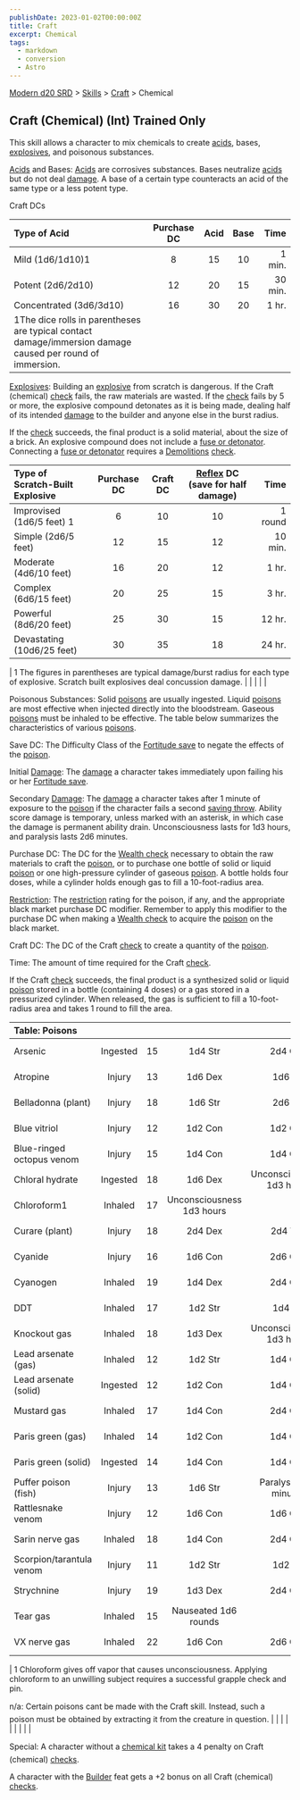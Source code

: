 ```yaml
---
publishDate: 2023-01-02T00:00:00Z
title: Craft
excerpt: Chemical
tags:
  - markdown
  - conversion
  - Astro
---
```


[Modern d20 SRD](/#modernD20) > [Skills](modern-d20-srd-skills-index) > [Craft](modern-d20-srd-skills-craft) > Chemical

## Craft (Chemical) (Int) Trained Only

This skill allows a character to mix chemicals to create [acids](modern-d20-srd-environment-hazards-acid), bases, [explosives](modern-d20-srd-equipment-weapons-explosives-splash-general), and poisonous substances.

[Acids](modern-d20-srd-environment-hazards-acid) and Bases: [Acids](modern-d20-srd-environment-hazards-acid) are corrosives substances. Bases neutralize [acids](modern-d20-srd-environment-hazards-acid) but
do not deal [damage](modern-d20-srd-combat-damage). A base of a certain type counteracts an acid of the same
type or a less potent type.

Craft DCs

| Type of Acid                                                                                              | Purchase DC | Acid | Base |    Time |
| :-------------------------------------------------------------------------------------------------------- | :---------: | :--: | :--: | ------: |
| Mild (1d6/1d10)1                                                                                          |      8      |  15  |  10  |  1 min. |
| Potent (2d6/2d10)                                                                                         |     12      |  20  |  15  | 30 min. |
| Concentrated (3d6/3d10)                                                                                   |     16      |  30  |  20  |   1 hr. |
| 1The dice rolls in parentheses are typical contact damage/immersion damage caused per round of immersion. |             |      |      |         |

[Explosives](modern-d20-srd-equipment-weapons-explosives-splash-general): Building an [explosive](modern-d20-srd-equipment-weapons-explosives-splash-general) from scratch is dangerous. If the Craft (chemical) [check](modern-d20-srd-skills-skill-basics-php#skill-check-index) fails, the raw materials are wasted. If the [check](modern-d20-srd-skills-skill-basics-php#skill-check-index) fails by 5 or more, the explosive compound detonates as it is being made, dealing half of its intended [damage](modern-d20-srd-combat-damage) to the builder and anyone else in the burst radius.

If the [check](modern-d20-srd-skills-skill-basics-php#skill-check-index) succeeds, the final product is a solid material, about the size of a brick. An explosive compound does not include a [fuse or detonator](modern-d20-srd-equipment-professional-equipment). Connecting a [fuse or detonator](modern-d20-srd-equipment-professional-equipment) requires a [Demolitions](modern-d20-srd-skills-demolitions) [check](modern-d20-srd-skills-skill-basics-php#skill-check-index).

| Type of Scratch-Built Explosive | Purchase DC | Craft DC | [Reflex](modern-d20-srd-basics-saving-throws) DC (save for half damage) |    Time |
| :------------------------------ | :---------: | :------: | :---------------------------------------------------------------------: | ------: |
| Improvised (1d6/5 feet) 1       |      6      |    10    |                                   10                                    | 1 round |
| Simple (2d6/5 feet)             |     12      |    15    |                                   12                                    | 10 min. |
| Moderate (4d6/10 feet)          |     16      |    20    |                                   12                                    |   1 hr. |
| Complex (6d6/15 feet)           |     20      |    25    |                                   15                                    |   3 hr. |
| Powerful (8d6/20 feet)          |     25      |    30    |                                   15                                    |  12 hr. |
| Devastating (10d6/25 feet)      |     30      |    35    |                                   18                                    |  24 hr. |

| 1 The figures in parentheses are typical damage/burst radius for each type of explosive.
Scratch built explosives deal concussion damage. | | | | |

Poisonous Substances: Solid [poisons](modern-d20-srd-environment-hazards-poison) are usually ingested. Liquid [poisons](modern-d20-srd-environment-hazards-poison) are most effective when injected directly into the bloodstream. Gaseous [poisons](modern-d20-srd-environment-hazards-poison) must be inhaled to be effective. The table below summarizes the characteristics of various [poisons](modern-d20-srd-environment-hazards-poison).

Save DC: The Difficulty Class of the [Fortitude save](modern-d20-srd-basics-saving-throws) to negate the effects of the [poison](modern-d20-srd-environment-hazards-poison).

Initial [Damage](modern-d20-srd-combat-damage): The [damage](modern-d20-srd-combat-damage) a character takes immediately upon failing his or her [Fortitude save](modern-d20-srd-basics-saving-throws).

Secondary [Damage](modern-d20-srd-combat-damage): The [damage](modern-d20-srd-combat-damage) a character takes after 1 minute of exposure to the [poison](modern-d20-srd-environment-hazards-poison) if the character fails a second [saving throw](modern-d20-srd-basics-saving-throws). Ability score damage is temporary, unless marked with an asterisk, in which case the damage is permanent ability drain. Unconsciousness lasts for 1d3 hours, and paralysis lasts 2d6 minutes.

Purchase DC: The DC for the [Wealth check](modern-d20-srd-wealth-wealth-check) necessary to obtain the raw materials to craft the [poison](modern-d20-srd-environment-hazards-poison), or to purchase one bottle of solid or liquid [poison](modern-d20-srd-environment-hazards-poison) or one high-pressure cylinder of gaseous [poison](modern-d20-srd-environment-hazards-poison). A bottle holds four doses, while a cylinder holds enough gas to fill a 10-foot-radius area.

[Restriction](modern-d20-srd-equipment-restricted-objects): The [restriction](modern-d20-srd-equipment-restricted-objects) rating for the poison, if any, and the appropriate black market purchase DC modifier. Remember to apply this modifier to the purchase DC when making a [Wealth check](modern-d20-srd-wealth-wealth-check) to acquire the [poison](modern-d20-srd-environment-hazards-poison) on the black market.

Craft DC: The DC of the Craft [check](modern-d20-srd-skills-skill-basics-php#skill-check-index) to create a quantity of the [poison](modern-d20-srd-environment-hazards-poison).

Time: The amount of time required for the Craft [check](modern-d20-srd-skills-skill-basics-php#skill-check-index).

If the Craft [check](modern-d20-srd-skills-skill-basics-php#skill-check-index) succeeds, the final product is a synthesized solid or liquid [poison](modern-d20-srd-environment-hazards-poison) stored in a bottle (containing 4 doses) or a gas stored in a pressurized cylinder. When released, the gas is sufficient to fill a 10-foot-radius area and takes 1 round to fill the area.

| Table: Poisons            |          |     |                           |                           |     |              |     |        |
| :------------------------ | :------: | :-: | :-----------------------: | :-----------------------: | :-: | :----------: | :-: | -----: |
| Arsenic                   | Ingested | 15  |          1d4 Str          |          2d4 Con          |  9  |   Res (+2)   | 24  |  4 hr. |
| Atropine                  |  Injury  | 13  |          1d6 Dex          |          1d6 Str          |  3  |   Res (+2)   | 14  |  1 hr. |
| Belladonna (plant)        |  Injury  | 18  |          1d6 Str          |          2d6 Str          | 14  |   Lic (+1)   | n/a |    n/a |
| Blue vitriol              |  Injury  | 12  |          1d2 Con          |          1d2 Con          |  3  |   Res (+2)   |  9  |  1 hr. |
| Blue-ringed octopus venom |  Injury  | 15  |          1d4 Con          |          1d4 Con          | 14  |   Lic (+1)   | n/a |    n/a |
| Chloral hydrate           | Ingested | 18  |          1d6 Dex          | Unconsciousness 1d3 hours | 12  |   Res (+2)   | 28  |  8 hr. |
| Chloroform1               | Inhaled  | 17  | Unconsciousness 1d3 hours |                           |  9  |   Res (+2)   | 24  |  4 hr. |
| Curare (plant)            |  Injury  | 18  |          2d4 Dex          |          2d4 Wis          | 15  |   Res (+2)   | n/a |    n/a |
| Cyanide                   |  Injury  | 16  |          1d6 Con          |          2d6 Con          | 15  |   Mil (+3)   | 31  | 15 hr. |
| Cyanogen                  | Inhaled  | 19  |          1d4 Dex          |          2d4 Con          | 12  |   Mil (+3)   | 28  |  8 hr. |
| DDT                       | Inhaled  | 17  |          1d2 Str          |          1d4 Str          |  9  |   Lic (+1)   | 20  |  4 hr. |
| Knockout gas              | Inhaled  | 18  |          1d3 Dex          | Unconsciousness 1d3 hours | 12  |   Res (+2)   | 26  |  8 hr. |
| Lead arsenate (gas)       | Inhaled  | 12  |          1d2 Str          |          1d4 Con          |  6  |   Res (+2)   | 17  |  2 hr. |
| Lead arsenate (solid)     | Ingested | 12  |          1d2 Con          |          1d4 Con          |  6  |   Res (+2)   | 18  |  2 hr. |
| Mustard gas               | Inhaled  | 17  |          1d4 Con          |          2d4 Con          | 12  |   Mil (+3)   | 26  |  8 hr. |
| Paris green (gas)         | Inhaled  | 14  |          1d2 Con          |          1d4 Con          |  9  |   Res (+2)   | 20  |  4 hr. |
| Paris green (solid)       | Ingested | 14  |          1d4 Con          |          1d4 Con          |  9  |   Res (+2)   | 24  |  4 hr. |
| Puffer poison (fish)      |  Injury  | 13  |          1d6 Str          |   Paralysis 2d6 minutes   | 13  |   Lic (+1)   | n/a |    n/a |
| Rattlesnake venom         |  Injury  | 12  |          1d6 Con          |          1d6 Con          | 12  |   Lic (+1)   | n/a |    n/a |
| Sarin nerve gas           | Inhaled  | 18  |          1d4 Con          |          2d4 Con          | 15  | Illegal (+4) | 30  | 15 hr. |
| Scorpion/tarantula venom  |  Injury  | 11  |          1d2 Str          |          1d2 Str          | 12  |   Lic (+1)   | n/a |    n/a |
| Strychnine                |  Injury  | 19  |          1d3 Dex          |          2d4 Con          |  9  |   Res (+2)   | 23  |  4 hr. |
| Tear gas                  | Inhaled  | 15  |   Nauseated 1d6 rounds    |                           |  9  |   Res (+2)   | 21  |  4 hr. |
| VX nerve gas              | Inhaled  | 22  |          1d6 Con          |          2d6 Con          | 21  | Illegal (+4) | 42  | 48 hr. |

| 1 Chloroform gives off vapor that causes unconsciousness. Applying chloroform to an unwilling subject requires a successful grapple check and pin.

n/a: Certain poisons cant be made with the Craft skill. Instead, such a poison must be obtained by extracting it from the creature in question. | | | | | | | | |

Special: A character without a [chemical kit](modern-d20-srd-equipment-professional-equipment) takes a 4 penalty on Craft (chemical) [checks](modern-d20-srd-skills-skill-basics-php#skill-check-index).

A character with the [Builder](modern-d20-srd-feats-builder) feat gets a +2 bonus on all Craft (chemical) [checks](modern-d20-srd-skills-skill-basics-php#skill-check-index).
